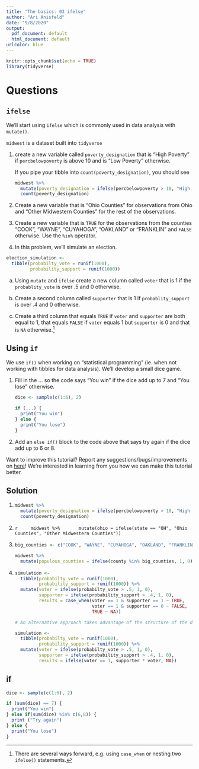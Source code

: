 ```yaml
---
title: "The basics: 03 ifelse"
author: "Ari Anisfeld"
date: "9/8/2020"
output:
  pdf_document: default
  html_document: default
urlcolor: blue
---
```


```r
knitr::opts_chunk$set(echo = TRUE)
library(tidyverse)
```

# Questions

## `ifelse`

We'll start using `ifelse` which is commonly used in data analysis with `mutate()`.


`midwest` is a dataset built into `tidyverse`

1. create a new variable called `poverty_designation` that is "High Poverty" if `percbelowpoverty` is above 10 and is "Low Poverty" otherwise.

    If you pipe your tibble into `count(poverty_designation)`, you should see
    
    ```r
    midwest %>%
      mutate(poverty_designation = ifelse(percbelowpoverty > 10, "High Poverty", "Low Poverty")) %>%
      count(poverty_designation)
      
    ```

1. Create a new variable that is "Ohio Counties" for observations from Ohio and "Other Midwestern Counties" for the rest of the observations.

1. Create a new variable that is `TRUE` for the observations from the counties "COOK", "WAYNE", "CUYAHOGA", "OAKLAND" or "FRANKLIN"  and `FALSE` otherwise. Use the `%in%` operator.

1. In this problem, we'll simulate an election.

```r
election_simulation <- 
  tibble(probabilty_vote = runif(1000),
         probability_support = runif(1000))
```

a. Using `mutate` and `ifelse` create a new column called `voter` that is 1 if the `probablity_vote` is over .5 and 0 otherwise.

b. Create a second column called `supporter` that is 1 if `probablity_support` is over .4 and 0 otherwise.

c. Create a third column that equals `TRUE` if `voter` and `supporter` are both equal to 1, that equals `FALSE` if `voter` equals 1 but `supporter` is 0 and that is `NA` otherwise.^[There are several ways forward, e.g. using `case_when` or nesting two `ifelse()` statements.]


## Using `if`

We use `if()` when working on "statistical programming" (ie. when not working with tibbles for data analysis). We'll develop a small dice game. 

1. Fill in the ... so the code says "You win" if the dice add up to 7 and "You lose" otherwise.

    ```r
    dice <- sample(c(1:6), 2)
    
    if (...) {
      print("You win")
    } else {
      print("You lose")
    }
    
    ```



1. Add an `else if()` block to the code above that says try again if the dice add up to 6 or 8.


Want to improve this tutorial? Report any suggestions/bugs/improvements on [here](mailto:anisfeld@uchicago.edu)! We’re interested in learning from you how we can make this tutorial better.


## Solution 
1.
    ```r
    midwest %>%
      mutate(poverty_designation = ifelse(percbelowpoverty > 10, "High Poverty", "Low Poverty")) %>%
      count(poverty_designation)
      
    ```

1. 
    ```r
    midwest %>%
      mutate(ohio = ifelse(state == "OH", "Ohio Counties", "Other Midwestern Counties"))
    ```

1.
    ```r
    big_counties <- c("COOK", "WAYNE", "CUYAHOGA", "OAKLAND", "FRANKLIN")
    
    midwest %>%
      mutate(populous_counties = ifelse(county %in% big_counties, 1, 0)
    ```


1. 
    ```r
    simulation <- 
      tibble(probabilty_vote = runif(1000),
             probability_support = runif(1000)) %>%
      mutate(voter = ifelse(probabilty_vote > .5, 1, 0),
             supporter = ifelse(probability_support > .4, 1, 0),
             results = case_when(voter == 1 & supporter == 1 ~ TRUE,
                                 voter == 1 & supporter == 0 ~ FALSE,
                                 TRUE ~ NA))
    
    # An alternative approach takes advantage of the structure of the data
    
    simulation <- 
      tibble(probabilty_vote = runif(1000),
             probability_support = runif(1000)) %>%
      mutate(voter = ifelse(probabilty_vote > .5, 1, 0),
             supporter = ifelse(probability_support > .4, 1, 0),
             results = ifelse(voter == 1, supporter * voter, NA))
              
    ```
    
    
## if

```r
dice <- sample(c(1:6), 2)

if (sum(dice) == 7) {
  print("You win")
} else if(sum(dice) %in% c(6,8)) {
  print ("Try again")
} else {
  print("You lose")
}

```